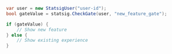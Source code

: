 ```csharp
var user = new StatsigUser("user-id");
bool gateValue = statsig.CheckGate(user, "new_feature_gate");

if (gateValue) {
    // Show new feature
} else {
    // Show existing experience
}
```
